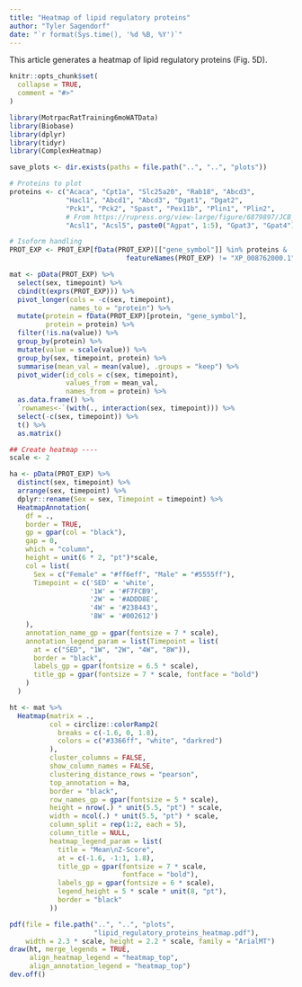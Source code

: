 ```yaml
---
title: "Heatmap of lipid regulatory proteins"
author: "Tyler Sagendorf"
date: "`r format(Sys.time(), '%d %B, %Y')`"
---
```


This article generates a heatmap of lipid regulatory proteins (Fig. 5D). 

```r
knitr::opts_chunk$set(
  collapse = TRUE,
  comment = "#>"
)
```

```r
library(MotrpacRatTraining6moWATData)
library(Biobase)
library(dplyr)
library(tidyr)
library(ComplexHeatmap)

save_plots <- dir.exists(paths = file.path("..", "..", "plots"))
```

```r
# Proteins to plot
proteins <- c("Acaca", "Cpt1a", "Slc25a20", "Rab18", "Abcd3",
              "Hacl1", "Abcd1", "Abcd3", "Dgat1", "Dgat2",
              "Pck1", "Pck2", "Spast", "Pex11b", "Plin1", "Plin2",
              # From https://rupress.org/view-large/figure/6879897/JCB_201311051_Fig2.jpeg
              "Acsl1", "Acsl5", paste0("Agpat", 1:5), "Gpat3", "Gpat4")

# Isoform handling
PROT_EXP <- PROT_EXP[fData(PROT_EXP)[["gene_symbol"]] %in% proteins &
                             featureNames(PROT_EXP) != "XP_008762000.1", ]

mat <- pData(PROT_EXP) %>%
  select(sex, timepoint) %>%
  cbind(t(exprs(PROT_EXP))) %>%
  pivot_longer(cols = -c(sex, timepoint),
               names_to = "protein") %>%
  mutate(protein = fData(PROT_EXP)[protein, "gene_symbol"],
         protein = protein) %>%
  filter(!is.na(value)) %>%
  group_by(protein) %>%
  mutate(value = scale(value)) %>%
  group_by(sex, timepoint, protein) %>%
  summarise(mean_val = mean(value), .groups = "keep") %>%
  pivot_wider(id_cols = c(sex, timepoint),
              values_from = mean_val,
              names_from = protein) %>%
  as.data.frame() %>%
  `rownames<-`(with(., interaction(sex, timepoint))) %>%
  select(-c(sex, timepoint)) %>%
  t() %>%
  as.matrix()
```

```r
## Create heatmap ----
scale <- 2

ha <- pData(PROT_EXP) %>% 
  distinct(sex, timepoint) %>%
  arrange(sex, timepoint) %>%
  dplyr::rename(Sex = sex, Timepoint = timepoint) %>%
  HeatmapAnnotation(
    df = .,
    border = TRUE,
    gp = gpar(col = "black"),
    gap = 0,
    which = "column",
    height = unit(6 * 2, "pt")*scale,
    col = list(
      Sex = c("Female" = "#ff6eff", "Male" = "#5555ff"),
      Timepoint = c('SED' = 'white',
                    '1W' = '#F7FCB9',
                    '2W' = '#ADDD8E',
                    '4W' = '#238443',
                    '8W' = '#002612')
    ),
    annotation_name_gp = gpar(fontsize = 7 * scale),
    annotation_legend_param = list(Timepoint = list(
      at = c("SED", "1W", "2W", "4W", "8W")),
      border = "black",
      labels_gp = gpar(fontsize = 6.5 * scale),
      title_gp = gpar(fontsize = 7 * scale, fontface = "bold")
    )
  )

ht <- mat %>%
  Heatmap(matrix = .,
          col = circlize::colorRamp2(
            breaks = c(-1.6, 0, 1.8),
            colors = c("#3366ff", "white", "darkred")
          ),
          cluster_columns = FALSE,
          show_column_names = FALSE,
          clustering_distance_rows = "pearson",
          top_annotation = ha,
          border = "black",
          row_names_gp = gpar(fontsize = 5 * scale),
          height = nrow(.) * unit(5.5, "pt") * scale,
          width = ncol(.) * unit(5.5, "pt") * scale,
          column_split = rep(1:2, each = 5),
          column_title = NULL,
          heatmap_legend_param = list(
            title = "Mean\nZ-Score",
            at = c(-1.6, -1:1, 1.8),
            title_gp = gpar(fontsize = 7 * scale,
                            fontface = "bold"),
            labels_gp = gpar(fontsize = 6 * scale),
            legend_height = 5 * scale * unit(8, "pt"),
            border = "black"
          ))
```

```r
pdf(file = file.path("..", "..", "plots", 
                     "lipid_regulatory_proteins_heatmap.pdf"),
    width = 2.3 * scale, height = 2.2 * scale, family = "ArialMT")
draw(ht, merge_legends = TRUE,
     align_heatmap_legend = "heatmap_top",
     align_annotation_legend = "heatmap_top")
dev.off()
```
